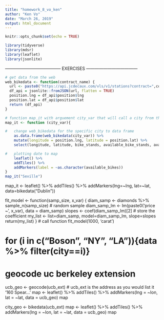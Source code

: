 ```yaml
---
title: "homework_8_vo_ken"
author: "Ken Vo"
date: "March 26, 2019"
output: html_document
---
```


```r
knitr::opts_chunk$set(echo = TRUE)
```

```r
library(tidyverse)
library(mdsr)
library(leaflet)
library(jsonlite)
```

--------------------------------------- EXERCISES ------------------------------------

```r
# get data from the web
web_bikedata <- function(contract_name) {
  url <- paste0("https://api.jcdecaux.com/vls/v1/stations?contract=",contract_name,"&apiKey=28166a70d4ca0f15c9ac231e9bcbe150bb2aa015")
  df_api = jsonlite::fromJSON(url, flatten = TRUE)
  position.lng = df_api$position$lng
  position.lat = df_api$position$lat
  return (df_api)
}

# function map_it with arguement city_var that will call a city from the web_bikedata.  city_var arguement could be Dublin,  Seville, Luxembourg, ect..
map_it <- function (city_var){

#   change web_bikedata for the specific city to data frame
    as.data.frame(web_bikedata(city_var)) %>%
    mutate(longitude = position.lng, latitude = position.lat) %>%
    select(longitude, latitude, bike_stands, available_bike_stands, available_bikes, status) %>%

#   plotting date to map
    leaflet() %>%
    addTiles() %>%
    addMarkers(label = ~as.character(available_bikes))
}
map_it("Seville")

```  
map_it <- leaflet() %>%
  addTiles() %>%
  addMarkers(lng=~lng, lat=~lat, data=bikedata("Dublin"))

fit_model <- function(samp_size, x_var) {
  diam_samp <- diamonds %>% sample_n(samp_size) # random sample
  diam_samp_lm <- lm(paste0('price ~ ', x_var), data = diam_samp)
  slopes <- coef(diam_samp_lm)[2] # store the coefficient
  my_list <- list=diam_samp, model=diam_samp_lm, slope=slopes
  return(my_list)
}
# call function
fit_model(1000, 'carat')

# for (i in c("Boson", "NY", "LA")){data %>% filter(city==i)}


# geocode uc berkeley extension
ucb_geo <- geocode(ucb_ext) # ucb_ext is the address as you would list it '160 Spear...'
map <- leaflet() %>%
  addTiles() %>%
  addMarkers(lng = ~lon, lat = ~lat, data = ucb_geo)
map

city_geo <- bikedata(ucb_ext)
map <- leaflet() %>%
  addTiles() %>%
  addMarkers(lng = ~lon, lat = ~lat, data = ucb_geo)
map


  


